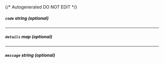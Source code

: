 {/* Autogenerated DO NOT EDIT  */}
##### `code` _string (optional)_

---
##### `details` _map (optional)_

---
##### `message` _string (optional)_


